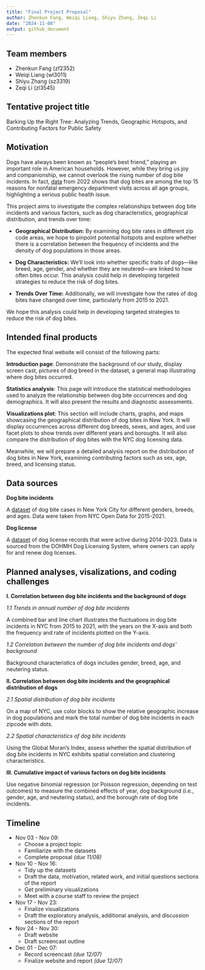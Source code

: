 ```yaml
---
title: "Final Project Proposal"
author: Zhenkun Fang, Weiqi Liang, Shiyu Zhang, Zeqi Li
date: "2024-11-08"
output: github_document
---
```


## Team members

* Zhenkun Fang (zf2352)
* Weiqi Liang (wl3011)
* Shiyu Zhang (sz3319)
* Zeqi Li (zl3545)

## Tentative project title

Barking Up the Right Tree: Analyzing Trends, Geographic Hotspots, and Contributing Factors for Public Safety

## Motivation

Dogs have always been known as "people's best friend," playing an important role in American households. However, while they bring us joy and companionship, we cannot overlook the rising number of dog bite incidents. In fact, [data](https://wisqars.cdc.gov/lcnf/?y1=2022&y2=2022&ct=20&cc=0&s=0&g=00&a=lcd1age&a1=0&a2=199&d=0) from 2022 shows that dog bites are among the top 15 reasons for nonfatal emergency department visits across all age groups, highlighting a serious public health issue.

This project aims to investigate the complex relationships between dog bite incidents and various factors, such as dog characteristics, geographical distribution, and trends over time:

* **Geographical Distribution:** By examining dog bite rates in different zip code areas, we hope to pinpoint potential hotspots and explore whether there is a correlation between the frequency of incidents and the density of dog populations in those areas.

* **Dog Characteristics:** We’ll look into whether specific traits of dogs—like breed, age, gender, and whether they are neutered—are linked to how often bites occur. This analysis could help in developing targeted strategies to reduce the risk of dog bites.

* **Trends Over Time:** Additionally, we will investigate how the rates of dog bites have changed over time, particularly from 2015 to 2021. 

We hope this analysis could help in developing targeted strategies to reduce the risk of dog bites.

## Intended final products

The expected final website will consist of the following parts:

**Introduction page**: Demonstrate the background of our study, display screen cast, pictures of dog breed in the dataset, a general map illustrating where dog bites occurred.

**Statistics analysis**: This page will introduce the statistical methodologies used to analyze the relationship between dog bite occurrences and dog demographics. It will also present the results and diagnostic assessments.

**Visualizations plot**: This section will include charts, graphs, and maps showcasing the geographical distribution of dog bites in New York. It will display occurrences across different dog breeds, sexes, and ages, and use facet plots to show trends over different years and boroughs. It will also compare the distribution of dog bites with the NYC dog licensing data.

Meanwhile, we will prepare a detailed analysis report on the distribution of dog bites in New York, examining contributing factors such as sex, age, breed, and licensing status.

## Data sources

**Dog bite incidents**

A [dataset](https://www.kaggle.com/datasets/muhmiqbal/dog-bites-nyc) of dog bite cases in New York City for different genders, breeds, and ages. Data were taken from NYC Open Data for 2015-2021.

**Dog license**

A [dataset](https://www.kaggle.com/datasets/sahirmaharajj/dog-licensing-dataset)  of dog license records that were active during 2014-2023. Data is sourced from the DOHMH Dog Licensing System, where owners can apply for and renew dog licenses.

## Planned analyses, visalizations, and coding challenges

**I. Correlation between dog bite incidents and the background of dogs**

*1.1 Trends in annual number of dog bite incidents*
  
A combined bar and line chart illustrates the fluctuations in dog bite incidents in NYC from 2015 to 2021, with the years on the X-axis and both the frequency and rate of incidents plotted on the Y-axis.

*1.2 Correlation between the number of dog bite incidents and dogs’ background*
  
Background characteristics of dogs includes gender, breed, age, and neutering status.

**II. Correlation between dog bite incidents and the geographical distribution of dogs**

*2.1  Spatial distribution of dog bite incidents*
  
On a map of NYC, use color blocks to show the relative geographic increase in dog populations and mark the total number of dog bite incidents in each zipcode with dots. 

*2.2  Spatial characteristics of dog bite incidents*
  
Using the Global Moran's Index, assess whether the spatial distribution of dog bite incidents in NYC exhibits spatial correlation and clustering characteristics.

**III. Cumulative impact of various factors on dog bite incidents**

Use negative binomial regression (or Poisson regression, depending on test outcomes) to measure the combined effects of year, dog background (i.e., gender, age, and neutering status), and the borough rate of dog bite incidents. 

## Timeline

* Nov 03 - Nov 09: 
  + Choose a project topic
  + Familiarize with the datasets
  + Complete proposal *(due 11/08)*
* Nov 10 - Nov 16:
  + Tidy up the datasets
  + Draft the data, motivation, related work, and initial questions sections of the report
  + Get preliminary visualizations
  + Meet with a course staff to review the project
* Nov 17 - Nov 23:
  + Finalize visualizations
  + Draft the exploratory analysis, additional analysis, and discussion sections of the report
* Nov 24 - Nov 30:
  + Draft website
  + Draft screencast outline
* Dec 01 - Dec 07: 
  + Record screencast *(due 12/07)*
  + Finalize website and report *(due 12/07)*
